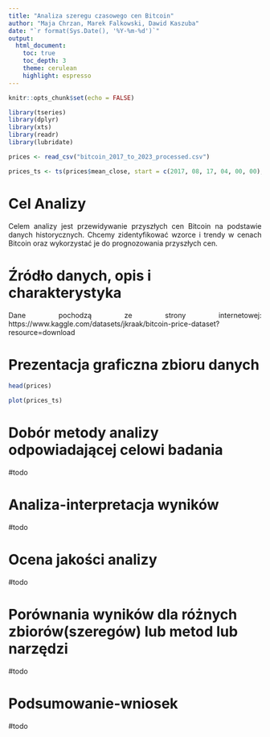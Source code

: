 ```yaml
---
title: "Analiza szeregu czasowego cen Bitcoin"
author: "Maja Chrzan, Marek Falkowski, Dawid Kaszuba"
date: "`r format(Sys.Date(), '%Y-%m-%d')`"
output: 
  html_document:
    toc: true
    toc_depth: 3
    theme: cerulean
    highlight: espresso
---
```


```r
knitr::opts_chunk$set(echo = FALSE)
```


```r
library(tseries)
library(dplyr)
library(xts)
library(readr)
library(lubridate)
```

```r
prices <- read_csv("bitcoin_2017_to_2023_processed.csv")
```

```r
prices_ts <- ts(prices$mean_close, start = c(2017, 08, 17, 04, 00, 00), frequency = 8760) # 24h * 365 dni : a co z efektem kalendarzowym
```
# Cel Analizy

<div style="text-align: justify;">
  <p>Celem analizy jest przewidywanie przyszłych cen Bitcoin na podstawie danych historycznych. Chcemy zidentyfikować wzorce i trendy w cenach Bitcoin oraz     wykorzystać je do prognozowania przyszłych cen.
  </p>
</div>

# Źródło danych, opis i charakterystyka

<div style="text-align: justify;">
  Dane pochodzą ze strony internetowej: https://www.kaggle.com/datasets/jkraak/bitcoin-price-dataset?resource=download
</div>

# Prezentacja graficzna zbioru danych

<div style="text-align: justify;">

</div>

```r
head(prices)
```


```r
plot(prices_ts)
```


# Dobór metody analizy odpowiadającej celowi badania

<div style="text-align: justify;">
  #todo
</div>

# Analiza-interpretacja wyników

<div style="text-align: justify;">
  #todo
</div>

# Ocena jakości analizy

<div style="text-align: justify;">
  #todo
</div>

# Porównania wyników dla różnych zbiorów(szeregów) lub metod lub narzędzi

<div style="text-align: justify;">
  #todo
</div>

# Podsumowanie-wniosek

<div style="text-align: justify;">
  #todo
</div>
